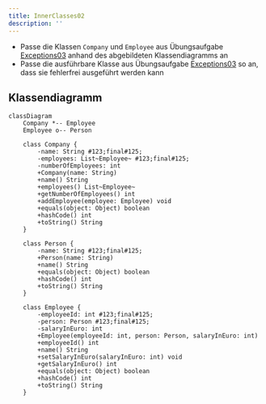 ```yaml
---
title: InnerClasses02
description: ''
---
```



- Passe die Klassen `Company` und `Employee` aus Übungsaufgabe
  [Exceptions03](../exceptions/exceptions03) anhand des abgebildeten
  Klassendiagramms an
- Passe die ausführbare Klasse aus Übungsaufgabe
  [Exceptions03](../exceptions/exceptions03) so an, dass sie fehlerfrei
  ausgeführt werden kann

## Klassendiagramm

```mermaid
classDiagram
    Company *-- Employee
    Employee o-- Person

    class Company {
        -name: String #123;final#125;
        -employees: List~Employee~ #123;final#125;
        -numberOfEmployees: int
        +Company(name: String)
        +name() String
        +employees() List~Employee~
        +getNumberOfEmployees() int
        +addEmployee(employee: Employee) void
        +equals(object: Object) boolean
        +hashCode() int
        +toString() String
    }

    class Person {
        -name: String #123;final#125;
        +Person(name: String)
        +name() String
        +equals(object: Object) boolean
        +hashCode() int
        +toString() String
    }

    class Employee {
        -employeeId: int #123;final#125;
        -person: Person #123;final#125;
        -salaryInEuro: int
        +Employee(employeeId: int, person: Person, salaryInEuro: int)
        +employeeId() int
        +name() String
        +setSalaryInEuro(salaryInEuro: int) void
        +getSalaryInEuro() int
        +equals(object: Object) boolean
        +hashCode() int
        +toString() String
    }
```

<Exercise pullRequest="55" branchSuffix="inner-classes/02" />
